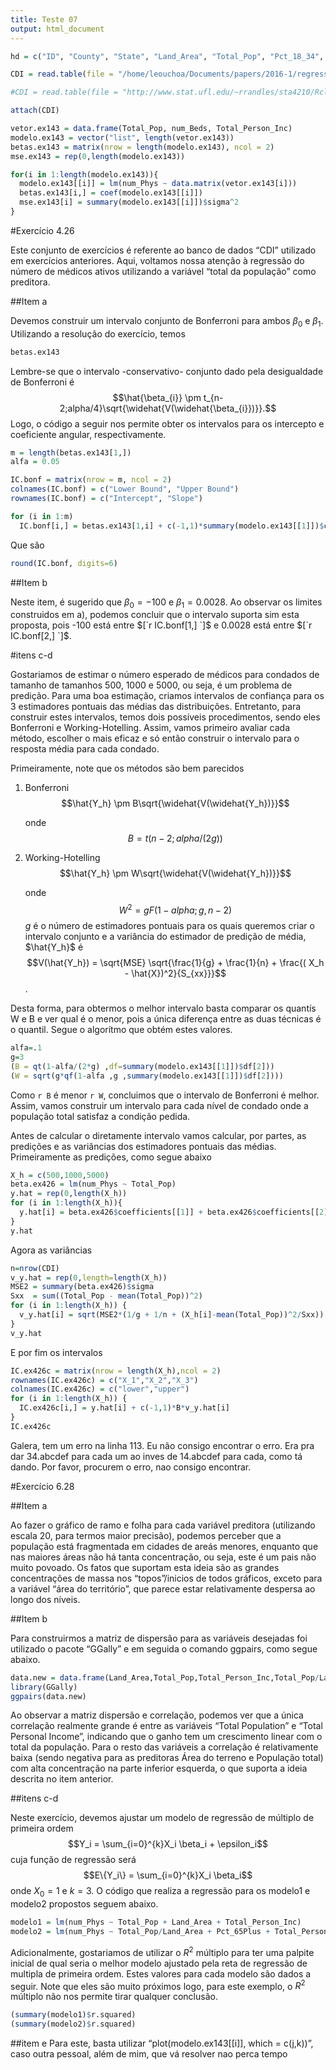 ```yaml
---
title: Teste 07
output: html_document
---
```


```r
hd = c("ID", "County", "State", "Land_Area", "Total_Pop", "Pct_18_34", "Pct_65Plus", "num_Phys", "num_Beds", "Total_Crimes", "Pct_HSG", "Pct_Bdgree", "Pct_Below_Poverty_Level", "Pct_Unemployment", "PCI", "Total_Person_Inc", "Geographic_Region")

CDI = read.table(file = "/home/leouchoa/Documents/papers/2016-1/regressao/codes/teste07/APPENC02.txt", header=F, col.names = hd)

#CDI = read.table(file = "http://www.stat.ufl.edu/~rrandles/sta4210/Rclassnotes/data/textdatasets/KutnerData/Appendix%20C%20Data%20Sets/APPENC02.txt", header=F, col.names = hd)

attach(CDI)

vetor.ex143 = data.frame(Total_Pop, num_Beds, Total_Person_Inc)
modelo.ex143 = vector("list", length(vetor.ex143))
betas.ex143 = matrix(nrow = length(modelo.ex143), ncol = 2)
mse.ex143 = rep(0,length(modelo.ex143))

for(i in 1:length(modelo.ex143)){
  modelo.ex143[[i]] = lm(num_Phys ~ data.matrix(vetor.ex143[i]))
  betas.ex143[i,] = coef(modelo.ex143[[i]])
  mse.ex143[i] = summary(modelo.ex143[[i]])$sigma^2
}

```


#Exercício 4.26

Este conjunto de exercícios é referente ao banco de dados "CDI" utilizado em exercícios anteriores. Aqui, voltamos nossa atenção à regressão do número de médicos ativos utilizando a variável "total da população" como preditora.

##Item a

Devemos construir um intervalo conjunto de Bonferroni para ambos $\beta_{0}$ e $\beta_{1}$. Utilizando a resolução do exercício, temos 

```r
betas.ex143
```

Lembre-se que o intervalo -conservativo- conjunto dado pela desigualdade de Bonferroni é $$\hat{\beta_{i}} \pm t_{n-2;alpha/4}\sqrt{\widehat{V(\widehat{\beta_{i}})}}.$$ Logo, o código a seguir nos permite obter os intervalos para os intercepto e coeficiente angular, respectivamente.

```r
m = length(betas.ex143[1,])
alfa = 0.05

IC.bonf = matrix(nrow = m, ncol = 2)
colnames(IC.bonf) = c("Lower Bound", "Upper Bound")
rownames(IC.bonf) = c("Intercept", "Slope")

for (i in 1:m)
  IC.bonf[i,] = betas.ex143[1,i] + c(-1,1)*summary(modelo.ex143[[1]])$coef[i,2]*qt(1-alfa/(2*m), df = summary(modelo.ex143[[1]])$df[2])

```

Que são

```r
round(IC.bonf, digits=6)
```

##Item b

Neste item, é sugerido que $\beta_{0} = -100$ e $\beta_{1} = 0.0028$. Ao observar os limites construidos em a), podemos concluir que o intervalo suporta sim esta proposta, pois -100 está entre $[`r IC.bonf[1,] `]$ e 0.0028 está entre $[`r IC.bonf[2,] `]$.

#itens c-d

Gostariamos de estimar o número esperado de médicos para condados de tamanho de tamanhos 500, 1000 e 5000, ou seja, é um problema de predição. Para uma boa estimação, criamos intervalos de confiança para os 3 estimadores pontuais das médias das distribuições. Entretanto, para construir estes intervalos, temos dois possíveis procedimentos, sendo eles Bonferroni e Working-Hotelling. Assim, vamos primeiro avaliar cada método, escolher o mais eficaz e só então construir o intervalo para o resposta média para cada condado.

Primeiramente, note que os métodos são bem parecidos 

1. Bonferroni
 $$\hat{Y_h} \pm B\sqrt{\widehat{V(\widehat{Y_h})}}$$
 
    onde $$B = t(n-2;alpha/(2g))$$

2. Working-Hotelling
 $$\hat{Y_h} \pm W\sqrt{\widehat{V(\widehat{Y_h})}}$$

    onde $$W^2 = gF(1-alpha;g , n - 2)$$ $g$ é o número de estimadores pontuais para os quais queremos criar o intervalo conjunto e a variância do estimador de predição de média, $\hat{Y_h}$ é $$V(\hat{Y_h}) = \sqrt{MSE} \sqrt{\frac{1}{g} + \frac{1}{n} + \frac{( X_h - \hat{X})^2}{S_{xx}}}$$.

Desta forma, para obtermos o melhor intervalo basta comparar os quantís W e B e ver qual é o menor, pois a única diferença entre as duas técnicas é o quantil. Segue o algorítmo que obtém estes valores.

```r
alfa=.1
g=3
(B = qt(1-alfa/(2*g) ,df=summary(modelo.ex143[[1]])$df[2]))
(W = sqrt(g*qf(1-alfa ,g ,summary(modelo.ex143[[1]])$df[2])))
```

Como `r B` é menor `r W`, concluimos que o intervalo de Bonferroni é melhor. Assim, vamos construir um intervalo para cada nível de condado onde a população total satisfaz a condição pedida.

Antes de calcular o diretamente intervalo vamos calcular, por partes, as predições e as variâncias dos estimadores pontuais das médias. Primeiramente as predições, como segue abaixo

```r
X_h = c(500,1000,5000)
beta.ex426 = lm(num_Phys ~ Total_Pop)
y.hat = rep(0,length(X_h))
for (i in 1:length(X_h)){
  y.hat[i] = beta.ex426$coefficients[[1]] + beta.ex426$coefficients[[2]]*X_h[i]
}
y.hat
```

Agora as variâncias 

```r
n=nrow(CDI)
v_y.hat = rep(0,length=length(X_h))
MSE2 = summary(beta.ex426)$sigma
Sxx  = sum((Total_Pop - mean(Total_Pop))^2)
for (i in 1:length(X_h)) {
  v_y.hat[i] = sqrt(MSE2*(1/g + 1/n + (X_h[i]-mean(Total_Pop))^2/Sxx))
}
v_y.hat
```

E por fim os intervalos

```r
IC.ex426c = matrix(nrow = length(X_h),ncol = 2)
rownames(IC.ex426c) = c("X_1","X_2","X_3")
colnames(IC.ex426c) = c("lower","upper")
for (i in 1:length(X_h)) {
  IC.ex426c[i,] = y.hat[i] + c(-1,1)*B*v_y.hat[i]
}
IC.ex426c
```

Galera, tem um erro na linha 113. Eu não consigo encontrar o erro. Era pra dar 34.abcdef para cada um ao inves de 14.abcdef para cada, como tá dando. Por favor, procurem o erro, nao consigo encontrar. 

#Exercício 6.28

##Item a

Ao fazer o gráfico de ramo e folha para cada variável preditora (utilizando escala 20, para termos maior precisão), podemos perceber que a população está fragmentada em cidades de areás menores, enquanto que nas maiores áreas não há tanta concentração, ou seja, este é um pais não muito povoado. Os fatos que suportam esta ideia são as grandes concentrações de massa nos "topos"/inicios de todos gráficos, exceto para a variável "área do território", que parece estar relativamente despersa ao longo dos níveis.


##Item b

Para construirmos a matriz de dispersão para as variáveis desejadas foi utilizado o pacote "GGally" e em seguida o comando ggpairs, como segue abaixo.

```r
data.new = data.frame(Land_Area,Total_Pop,Total_Person_Inc,Total_Pop/Land_Area)
library(GGally)
ggpairs(data.new)
```

Ao observar a matriz dispersão e  correlação, podemos ver que a única correlação realmente grande é entre as variáveis "Total Population" e "Total Personal Income", indicando que o ganho tem um crescimento linear com o total da população. Para o resto das variáveis a correlação é relativamente baixa (sendo negativa para as preditoras Área do terreno e População total) com alta concentração na parte inferior esquerda, o que suporta a ideia descrita no item anterior. 

##itens c-d

Neste exercício, devemos ajustar um modelo de regressão de múltiplo de primeira ordem $$Y_i = \sum_{i=0}^{k}X_i \beta_i + \epsilon_i$$ cuja função de regressão será $$E\{Y_i\} = \sum_{i=0}^{k}X_i \beta_i$$ onde $X_0 = 1$ e $k=3$. O código que realiza a regressão para os modelo1 e modelo2 propostos seguem abaixo.

```r
modelo1 = lm(num_Phys ~ Total_Pop + Land_Area + Total_Person_Inc)
modelo2 = lm(num_Phys ~ Total_Pop/Land_Area + Pct_65Plus + Total_Person_Inc)
```

Adicionalmente, gostariamos de utilizar o $R^2$ múltiplo para ter uma palpite inicial de qual seria o melhor modelo ajustado pela reta de regressão de multipla de primeira ordem. Estes valores para cada modelo são dados a seguir. Note que eles são muito próximos logo, para este exemplo, o $R^2$ múltiplo não nos permite tirar qualquer conclusão.

```r
(summary(modelo1)$r.squared)
(summary(modelo2)$r.squared)
```

##item e
Para este, basta utilizar "plot(modelo.ex143[[i]], which = c(j,k))", caso outra pessoal, além de mim, que vá resolver nao perca tempo




